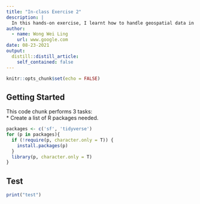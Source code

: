 ```yaml
---
title: "In-class Exercise 2"
description: |
  In this hands-on exercise, I learnt how to handle geospatial data in R by using sf package. 
author:
  - name: Wong Wei Ling
    url: www.google.com
date: 08-23-2021
output:
  distill::distill_article:
    self_contained: false
---
```



```r
knitr::opts_chunk$set(echo = FALSE)
```

## Getting Started

This code chunk performs 3 tasks: <br>
* Create a list of R packages needed.

```r
packages <- c('sf', 'tidyverse')
for (p in packages){
  if (!require(p, character.only = T)) {
    install.packages(p)
  }
  library(p, character.only = T)
}

```


## Test
``` r
print("test")
```










